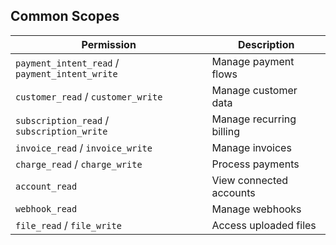 ## Common Scopes


| Permission                             | Description                  |
|----------------------------------------|------------------------------|
| `payment_intent_read` / `payment_intent_write` | Manage payment flows |
| `customer_read` / `customer_write`     | Manage customer data |
| `subscription_read` / `subscription_write` | Manage recurring billing |
| `invoice_read` / `invoice_write`       | Manage invoices |
| `charge_read` / `charge_write`         | Process payments |
| `account_read`                         | View connected accounts |
| `webhook_read`                         | Manage webhooks |
| `file_read` / `file_write`             | Access uploaded files |
